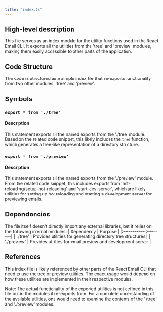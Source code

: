 ```yaml
---
title: "index.ts"
---
```


## High-level description
This file serves as an index module for the utility functions used in the React Email CLI. It exports all the utilities from the 'tree' and 'preview' modules, making them easily accessible to other parts of the application.

## Code Structure
The code is structured as a simple index file that re-exports functionality from two other modules: 'tree' and 'preview'.

## Symbols

### `export * from './tree'`
#### Description
This statement exports all the named exports from the './tree' module. Based on the related code snippet, this likely includes the `tree` function, which generates a tree-like representation of a directory structure.

### `export * from './preview'`
#### Description
This statement exports all the named exports from the './preview' module. From the related code snippet, this includes exports from 'hot-reloading/setup-hot-reloading' and 'start-dev-server', which are likely utilities for setting up hot reloading and starting a development server for previewing emails.

## Dependencies
The file itself doesn't directly import any external libraries, but it relies on the following internal modules:
| Dependency | Purpose |
|:-----------|:--------|
| './tree' | Provides utilities for generating directory tree structures |
| './preview' | Provides utilities for email preview and development server |

## References
This index file is likely referenced by other parts of the React Email CLI that need to use the tree or preview utilities. The exact usage would depend on how these utilities are implemented in their respective modules.

Note: The actual functionality of the exported utilities is not defined in this file but in the modules it re-exports from. For a complete understanding of the available utilities, one would need to examine the contents of the './tree' and './preview' modules.